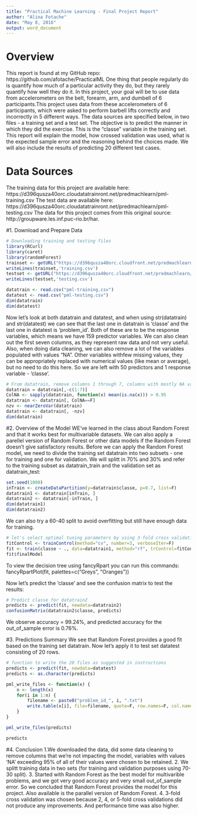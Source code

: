 ```yaml
---
title: "Practical Machine Learning - Final Project Report"
author: "Alina Fotache"
date: "May 8, 2016"
output: word_document
---
```

# Overview
This report is found at my GitHub repo: https://github.com/afotache/PracticalML
One thing that people regularly do is quantify how much of a particular activity they do, but they rarely quantify how well they do it. In this project, your goal will be to use data from accelerometers on the belt, forearm, arm, and dumbell of 6 participants.This project uses data from these accelerometers of 6 participants, which were asked to perform barbell lifts correctly and incorrectly in 5 different ways. The data sources are specified below, in two files - a training set and a test set. The objective is to predict the manner in which they did the exercise. This is the "classe" variable in the training set. This report will explain the model, how crossed validation was used, what is the expected sample error and the reasoning behind the choices made. We will also include the results of predicting 20 different test cases. 

# Data Sources
The training data for this project are available here:
https://d396qusza40orc.cloudatatrainront.net/predmachlearn/pml-training.csv
The test data are available here:
https://d396qusza40orc.cloudatatrainront.net/predmachlearn/pml-testing.csv
The data for this project comes from this original source: http://groupware.les.inf.puc-rio.br/har. 

#1. Download and Prepare Data
```r
# Downloading training and testing files
library(RCurl)
library(caret)
library(randomForest)
trainset <- getURL("https://d396qusza40orc.cloudfront.net/predmachlearn/pml-training.csv", ssl.verifypeer=0L, followlocation=1L)
writeLines(trainset,'training.csv')
testset <- getURL("https://d396qusza40orc.cloudfront.net/predmachlearn/pml-testing.csv", ssl.verifypeer=0L, followlocation=1L)
writeLines(testset,'testing.csv')

datatrain <- read.csv("pml-training.csv")
datatest <- read.csv("pml-testing.csv")
dim(datatrain)
dim(datatest)
```
Now let's look at both datatrain and datatest, and when using str(datatrain) and str(datatest) we can see that the last one in datatrain is 'classe' and the last one in datatest is 'problem_id'. Both of these are to be the response variables, which means we have 159 predictor variables. We can also clean out the first seven columns, as they represent raw data and not very useful. Also, when doing data cleaning, we can also remove a lot of the variables populated with values "NA". Other variables withfew missing values, they can be appropriately replaced with numerical values (like mean or average), but no need to do this here. So we are left with 50 predictors and 1 response variable - 'classe'.    

```r
# From datatrain, remove columns 1 through 7, columns with mostly NA values and those with near zero variance
datatrain = datatrain[,-c(1:7)]
ColNA <- sapply(datatrain, function(x) mean(is.na(x))) > 0.95
datatrain <- datatrain[, ColNA==F]
nzv <- nearZeroVar(datatrain)
datatrain <- datatrain[, -nzv]
dim(datatrain)
```

#2. Overview of the Model
WE've learned in the class about Random Forest and that it works best for multivariable datasets. We can also apply a parellel version of Random Forest or other data models if the Random Forest doesn't give satisfactory results. Before we can apply the Random Forest model, we need to divide the training set datatrain into two subsets - one for training and one for validation. We will splitt in 70% and 30% and refer to the training subset as datatrain_train and the validation set as datatrain_test:

```r
set.seed(1000)
inTrain <- createDataPartition(y=datatrain$classe, p=0.7, list=F)
datatrain1 <- datatrain[inTrain, ]
datatrain2 <- datatrain[-inTrain, ]
dim(datatrain1) 
dim(datatrain2) 
```
We can also try a 60-40 split to avoid overfitting but still have enough data for training. 
```r
# let's select optimal tuning parameters by using 3-fold cross validation
fitControl <- trainControl(method="cv", number=3, verboseIter=F)
fit <- train(classe ~ ., data=datatrain1, method="rf", trControl=fitControl)
fit$finalModel
```

To view the decision tree using fancyRpart you can run this commands:
fancyRpartPlot(fit, palettes=c("Greys", "Oranges"))

Now let's predict the 'classe' and see the confusion matrix to test the results:
```r
# Predict classe for datatrain2
predicts <- predict(fit, newdata=datatrain2)
confusionMatrix(datatrain2$classe, predicts)
```

We observe accuracy = 99.24%, and predicted accuracy for the out_of_sample error is 0.76%.

#3. Predictions Summary
We see that Random Forest provides a good fit based on the training set datatrain. Now let's apply it to test set datatest consisting of 20 rows.

```r
# function to write the 20 files as suggested in instructions
predicts <- predict(fit, newdata=datatest)
predicts <- as.character(predicts)

pml_write_files <- function(x) {
    n <- length(x)
    for(i in 1:n) {
        filename <- paste0("problem_id_", i, ".txt")
        write.table(x[i], file=filename, quote=F, row.names=F, col.names=F)
    }
}

pml_write_files(predicts)

predicts  
```  

#4. Conclusion
1.We downloaded the data, did some data cleaning to remove columns that we're not impacting the model, variables with values 'NA' exceeding 95% of all of their values were chosen to be retained. 
2. We splitt training data in two sets (for training and validation purposes using 70-30 split). 
3. Started with Random Forest as the best model for multivarible problems, and we got very good accuracy and very small out_of_sample error. So we concluded that Random Forest provides the model for this project. Also available is the parallel version of Random Forest.
4. 3-fold cross validation was chosen because 2, 4, or 5-fold cross validations did not produce any improvements. And performance time was also higher. 

